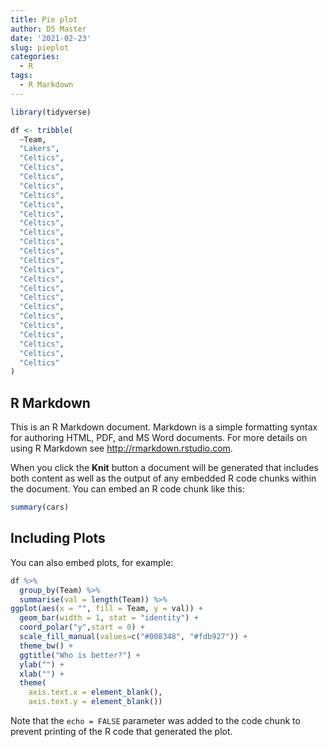 ```yaml
---
title: Pie plot
author: DS Master
date: '2021-02-23'
slug: pieplot
categories:
  - R
tags:
  - R Markdown
---
```


```r
library(tidyverse)

df <- tribble(
  ~Team,
  "Lakers",
  "Celtics",
  "Celtics",
  "Celtics",
  "Celtics",
  "Celtics",
  "Celtics",
  "Celtics",
  "Celtics",
  "Celtics",
  "Celtics",
  "Celtics",
  "Celtics",
  "Celtics",
  "Celtics",
  "Celtics",
  "Celtics",
  "Celtics",
  "Celtics",
  "Celtics",
  "Celtics",
  "Celtics",
  "Celtics",
  "Celtics"
)

```

## R Markdown

This is an R Markdown document. Markdown is a simple formatting syntax for authoring HTML, PDF, and MS Word documents. For more details on using R Markdown see <http://rmarkdown.rstudio.com>.

When you click the **Knit** button a document will be generated that includes both content as well as the output of any embedded R code chunks within the document. You can embed an R code chunk like this:

```r
summary(cars)
```

## Including Plots

You can also embed plots, for example:

```r

df %>%
  group_by(Team) %>%
  summarise(val = length(Team)) %>%
ggplot(aes(x = "", fill = Team, y = val)) +
  geom_bar(width = 1, stat = "identity") +
  coord_polar("y",start = 0) +
  scale_fill_manual(values=c("#008348", "#fdb927")) +
  theme_bw() +
  ggtitle("Who is better?") +
  ylab("") +
  xlab("") +
  theme(
    axis.text.x = element_blank(),
    axis.text.y = element_blank())
```

Note that the `echo = FALSE` parameter was added to the code chunk to prevent printing of the R code that generated the plot.
